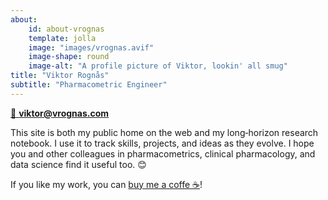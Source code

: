 ```yaml
---
about:
    id: about-vrognas
    template: jolla
    image: "images/vrognas.avif"
    image-shape: round
    image-alt: "A profile picture of Viktor, lookin' all smug"
title: "Viktor Rognås"
subtitle: "Pharmacometric Engineer"
---
```


[📩 **viktor@vrognas.com**](mailto:viktor@vrognas.com)

This site is both my public home on the web and my long‑horizon research notebook. I use it to track skills, projects, and ideas as they evolve. I hope you and other colleagues in pharmacometrics, clinical pharmacology, and data science find it useful too. 😊

If you like my work, you can [buy me a coffe ☕️](https://buymeacoffee.com/vrognas)!
